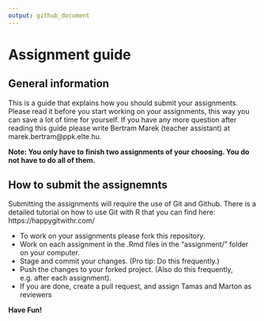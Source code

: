 ```yaml
---
output: github_document
---
```


# Assignment guide

## General information

This is a guide that explains how you should submit your assignments. Please read it before you start working on your assignments, this way you can save a lot of time for yourself. If you have any more question after reading this guide please write Bertram Marek (teacher assistant) at marek.bertram@ppk.elte.hu.

__Note: You only have to finish two assignments of your choosing. You do not have to do all of them.__

## How to submit the assignemnts

Submitting the assignments will require the use of Git and Github. There is a detailed tutorial on how to use Git with R that you can find here: https://happygitwithr.com/

  * To work on your assignments please fork this repository.
  * Work on each assignment in the .Rmd files in the "assignment/" folder on your computer.
  * Stage and commit your changes. (Pro tip: Do this frequently.)
  * Push the changes to your forked project. (Also do this frequently, e.g. after each assignment).
  * If you are done, create a pull request, and assign Tamas and Marton as reviewers
  
__Have Fun!__
  

